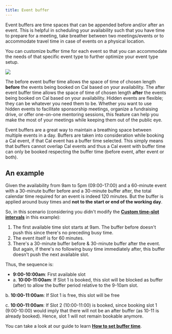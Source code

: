 ```yaml
---
title: Event buffer
---
```


Event buffers are time spaces that can be appended before and/or after an event. This is helpful in scheduling your availability such that you have time to prepare for a meeting, take breather between two meetings/events or to accommodate travel time in case of events on a physical location.

You can customize buffer time for each event so that you can accommodate the needs of that specific event type to further optimize your event type setup.

[![](https://downloads.intercomcdn.com/i/o/1195342457/4effb7e2ddca3abe6255f859/i1600x900-uzADteTYBNdE_dtrrdz.png?expires=1736299800&signature=8385572e45392f75874c3108b091b8aa45544b4bf94c30fa746eac0e977fe7e1&req=dSEuE8p6n4VaXvMW1HO4zYc2go6a4ghGZ5iwZ0kn3FIaHKGTu%2BwFrmbxkS2L%0A4jIA6QLEbqRSBwNBJak%3D%0A)](https://downloads.intercomcdn.com/i/o/1195342457/4effb7e2ddca3abe6255f859/i1600x900-uzADteTYBNdE_dtrrdz.png?expires=1736299800&signature=8385572e45392f75874c3108b091b8aa45544b4bf94c30fa746eac0e977fe7e1&req=dSEuE8p6n4VaXvMW1HO4zYc2go6a4ghGZ5iwZ0kn3FIaHKGTu%2BwFrmbxkS2L%0A4jIA6QLEbqRSBwNBJak%3D%0A)

The before event buffer time allows the space of time of chosen length **before** the events being booked on Cal based on your availability. The after event buffer time allows the space of time of chosen length **after** the events being booked on Cal based on your availability. Hidden events are flexible; they can be whatever you need them to be. Whether you want to use hidden events to facilitate sponsorship meetings, organize a fundraising drive, or offer one-on-one mentoring sessions, this feature can help you make the most of your meetings while keeping them out of the public eye.

Event buffers are a great way to maintain a breathing space between multiple events in a day. Buffers are taken into consideration while booking a Cal event, if that Cal event has a buffer time selected. This simply means that buffers cannot overlap Cal events and thus a Cal event with buffer time can only be booked respecting the buffer time (before event, after event or both).

## An example

Given the availability from 9am to 5pm (09:00-17:00) and a 60-minute event with a 30-minute buffer before and a 30-minute buffer after, the total calendar time required for an event is indeed 120 minutes. But the buffer is applied around busy times and **not to the start or end of the working day**.

So, in this scenario (considering you didn't modify the **[Custom time-slot intervals](https://cal.com/docs/core-features/event-types/custom-time-slot-intervals)** in this example):

1. The first available time slot starts at 9am. The buffer before doesn't push this since there's no preceding busy time.
2. The event itself is for 60 minutes.
3. There's a 30-minute buffer before & 30-minute buffer after the event. But again, if there's no following busy time immediately after, this buffer doesn't push the next available slot.

Thus, the sequence is:

- **9:00-10:00am**: First available slot
- a. **10:00-11:00am**: If Slot 1 is booked, this slot will be blocked as buffer (after) to allow the buffer period relative to the 9-10am slot.

b. **10:00-11:00am**: If Slot 1 is free, this slot will be free

c. **10:00-11:00am**: If Slot 2 (10:00-11:00) is booked, since booking slot 1 (9:00-10:00) would imply that there will not be an after buffer (as 10-11 is already booked). Hence, slot 1 will not remain bookable anymore.

You can take a look at our guide to learn **[How to set buffer time](https://cal.com/docs/how-to-guides/how-to-set-buffer-time)**.
